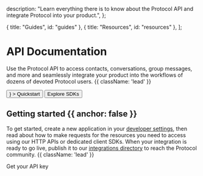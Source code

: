 
  description:
    "Learn everything there is to know about the Protocol API and integrate Protocol into your product.",
};

  { title: "Guides", id: "guides" },
  { title: "Resources", id: "resources" },
];

<HeroPattern />

# API Documentation

Use the Protocol API to access contacts, conversations, group messages, and more and seamlessly integrate your product into the workflows of dozens of devoted Protocol users. {{ className: 'lead' }}

<div className="not-prose mb-16 mt-6 flex gap-3">
  <Link href="/quickstart">
    <Button
      colorScheme="primary"
      className="rounded-full py-1"
      rightIcon={<ArrowRightIcon width={14} height={14} className="stroke-2" />}
    >
      Quickstart
    </Button>
  </Link>
  <Link href="/sdks">
    <Button variant="outline" className="rounded-full py-1">
      Explore SDKs
    </Button>
  </Link>
</div>

## Getting started {{ anchor: false }}

To get started, create a new application in your [developer settings](#), then read about how to make requests for the resources you need to access using our HTTP APIs or dedicated client SDKs. When your integration is ready to go live, publish it to our [integrations directory](#) to reach the Protocol community. {{ className: 'lead' }}

<div className="not-prose">
  <Link
    href="/sdks"
    className="text-primary-500 hover:text-primary-600 dark:text-primary-400 dark:hover:text-primary-300 flex w-max items-center gap-1.5 font-semibold transition-all"
  >
    <Text>Get your API key</Text>
    <ArrowRightIcon width={16} height={16} />
  </Link>
</div>

<Guides />

<Resources />
